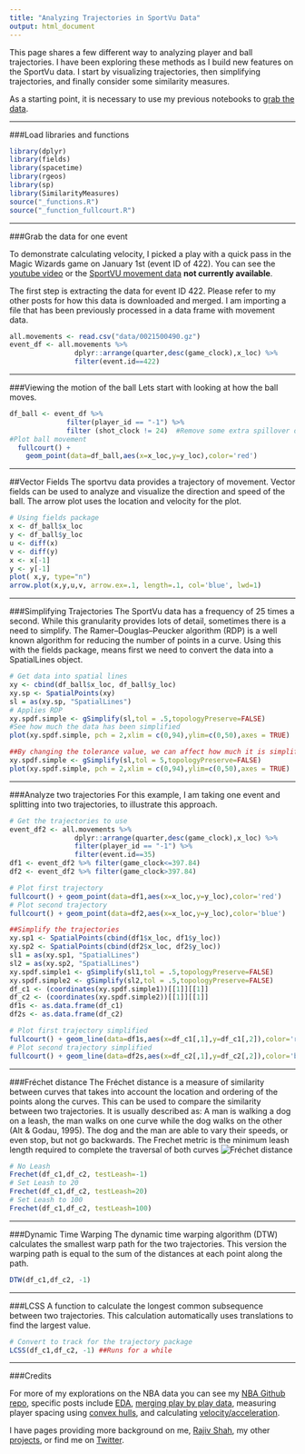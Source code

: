```yaml
---
title: "Analyzing Trajectories in SportVu Data"
output: html_document
---
```


This page shares a few different way to analyzing player and ball trajectories. I have been exploring these methods as I build new features on the SportVu data. I start by visualizing trajectories, then simplifying trajectories, and finally consider some similarity measures.

As a starting point, it is necessary to use my previous notebooks to [grab the data](http://projects.rajivshah.com/sportvu/EDA_NBA_SportVu.html).

***
###Load libraries and functions
```r
library(dplyr)
library(fields)
library(spacetime)
library(rgeos)
library(sp)
library(SimilarityMeasures)
source("_functions.R")
source("_function_fullcourt.R")
```

***
###Grab the data for one event

To demonstrate calculating velocity, I picked a play with a quick pass in the Magic Wizards game on January 1st (event ID of 422).  You can see the [youtube video](https://www.youtube.com/watch?v=QjJE2aNzOm4) or the [SportVU movement data](http://stats.nba.com/game/#!/0021500490/playbyplay/#play422~) **not currently available**.

The first step is extracting the data for event ID 422. Please refer to my other posts for how this data is downloaded and merged. I am importing a file that has been previously processed in a data frame with movement data.
```r
all.movements <- read.csv("data/0021500490.gz")
event_df <- all.movements %>% 
                dplyr::arrange(quarter,desc(game_clock),x_loc) %>% 
                filter(event.id==422)
```

***
###Viewing the motion of the ball
Lets start with looking at how the ball moves.  

```r
df_ball <- event_df %>% 
              filter(player_id == "-1") %>% 
              filter (shot_clock != 24)  #Remove some extra spillover data from the next event
#Plot ball movement
  fullcourt() + 
    geom_point(data=df_ball,aes(x=x_loc,y=y_loc),color='red') 
```

***
##Vector Fields
The sportvu data provides a trajectory of movement.  Vector fields can be used to analyze and visualize the direction and speed of the ball.  The arrow plot uses the location and velocity for the plot.

```r
# Using fields package 
x <- df_ball$x_loc
y <- df_ball$y_loc
u <- diff(x)
v <- diff(y)
x <- x[-1]
y <- y[-1]
plot( x,y, type="n")
arrow.plot(x,y,u,v, arrow.ex=.1, length=.1, col='blue', lwd=1)
```  

***
###Simplifying Trajectories
The SportVu data has a frequency of 25 times a second.  While this granularity provides lots of detail, sometimes there is a need to simplify. The Ramer–Douglas–Peucker algorithm (RDP) is a well known algorithm for reducing the number of points in a curve. Using this with the fields package, means first we need to convert the data into a SpatialLines object.


```r
# Get data into spatial lines
xy <- cbind(df_ball$x_loc, df_ball$y_loc)
xy.sp <- SpatialPoints(xy)
sl = as(xy.sp, "SpatialLines")
# Applies RDP
xy.spdf.simple <- gSimplify(sl,tol = .5,topologyPreserve=FALSE)
#See how much the data has been simplified
plot(xy.spdf.simple, pch = 2,xlim = c(0,94),ylim=c(0,50),axes = TRUE)

##By changing the tolerance value, we can affect how much it is simplified
xy.spdf.simple <- gSimplify(sl,tol = 5,topologyPreserve=FALSE)
plot(xy.spdf.simple, pch = 2,xlim = c(0,94),ylim=c(0,50),axes = TRUE)

```  

***
###Analyze two trajectories
For this example, I am taking one event and splitting into two trajectories, to illustrate this approach.  
```r
# Get the trajectories to use
event_df2 <- all.movements %>% 
                dplyr::arrange(quarter,desc(game_clock),x_loc) %>% 
                filter(player_id == "-1") %>% 
                filter(event.id==35)
df1 <- event_df2 %>% filter(game_clock<=397.84)
df2 <- event_df2 %>% filter(game_clock>397.84)

# Plot first trajectory
fullcourt() + geom_point(data=df1,aes(x=x_loc,y=y_loc),color='red') 
# Plot second trajectory
fullcourt() + geom_point(data=df2,aes(x=x_loc,y=y_loc),color='blue') 

##Simplify the trajectories
xy.sp1 <- SpatialPoints(cbind(df1$x_loc, df1$y_loc))
xy.sp2 <- SpatialPoints(cbind(df2$x_loc, df2$y_loc))
sl1 = as(xy.sp1, "SpatialLines")
sl2 = as(xy.sp2, "SpatialLines")
xy.spdf.simple1 <- gSimplify(sl1,tol = .5,topologyPreserve=FALSE)
xy.spdf.simple2 <- gSimplify(sl2,tol = .5,topologyPreserve=FALSE)
df_c1 <- (coordinates(xy.spdf.simple1))[[1]][[1]]
df_c2 <- (coordinates(xy.spdf.simple2))[[1]][[1]]
df1s <- as.data.frame(df_c1)
df2s <- as.data.frame(df_c2)

# Plot first trajectory simplified
fullcourt() + geom_line(data=df1s,aes(x=df_c1[,1],y=df_c1[,2]),color='red') 
# Plot second trajectory simplified
fullcourt() + geom_line(data=df2s,aes(x=df_c2[,1],y=df_c2[,2]),color='blue') 
```


***
###Fréchet distance
The Fréchet distance is a measure of similarity between curves that takes into account the location and ordering of the points along the curves. This can be used to compare the similarity between two trajectories. It is usually described as: A man is walking a dog on a leash, the man walks on one curve while the dog walks on the other (Alt & Godau, 1995). The dog and the man are able to vary their speeds, or even stop, but not go backwards. The Frechet metric is the minimum leash length required to complete the traversal of both curves
![Fréchet distance](http://www.electro-tech-online.com/attachments/frechet-distance-png.93759/)

```r
# No Leash
Frechet(df_c1,df_c2, testLeash=-1)
# Set Leash to 20
Frechet(df_c1,df_c2, testLeash=20)
# Set Leash to 100
Frechet(df_c1,df_c2, testLeash=100)

```
***
###Dynamic Time Warping
The dynamic time warping algorithm (DTW) calculates the smallest warp path for the two trajectories.
This version the warping path is equal to the sum of the distances at each point along the path. 

```r
DTW(df_c1,df_c2, -1)
```
***
###LCSS
A function to calculate the longest common subsequence between two trajectories. This calculation
automatically uses translations to find the largest value.
```r
# Convert to track for the trajectory package 
LCSS(df_c1,df_c2, -1) ##Runs for a while
```
***
###Credits

For more of my explorations on the NBA data you can see my [NBA Github repo](https://github.com/rajshah4/NBA_SportVu), specific posts include [EDA](http://projects.rajivshah.com/sportvu/EDA_NBA_SportVu.html), [merging play by play data](http://projects.rajivshah.com/sportvu/PBP_NBA_SportVu.html), measuring player spacing using [convex hulls](http://projects.rajivshah.com/sportvu/Chull_NBA_SportVu.html), and calculating [velocity/acceleration](http://projects.rajivshah.com/sportvu/Velocity_NBA_SportVu.html).

I have pages providing more background on me, [Rajiv Shah](http://www.rajivshah.com), my other [projects](http://projects.rajivshah.com), or find me on [Twitter](http://twitter.com/rajcs4).
